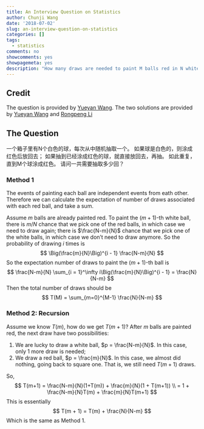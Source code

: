 ```yaml
---
title: An Interview Question on Statistics
author: Chunji Wang
date: '2018-07-02'
slug: an-interview-question-on-statistics
categories: []
tags:
  - statistics
comments: no
showcomments: yes
showpagemeta: yes
description: "How many draws are needed to paint M balls red in N white balls?"
---
```

## Credit
The question is provided by [Yueyan Wang](https://github.com/yueyanw). The two solutions are provided by [Yueyan Wang](https://github.com/yueyanw) and [Rongpeng Li](https://github.com/Rongpeng)

## The Question
一个箱子里有N个白色的球，每次从中随机抽取一个。
如果球是白色的，则涂成红色后放回去；
如果抽到已经涂成红色的球，就直接放回去，再抽。
如此重复，直到M个球涂成红色。
请问一共需要抽取多少回？

### Method 1
The events of painting each ball are independent events from eath other.
Therefore we can calculate the expectation of number of draws associated with each red ball, and take a sum.

Assume $m$ balls are already painted red. 
To paint the $(m+1)$-th white ball, there is $m/N$ chance that we pick one of the red balls, in which case we need to draw again; 
there is $\frac{N-m}{N}$ chance that we pick one of the white balls, in which case we don't need to draw anymore.
So the probability of drawing $i$ times is
$$
\Big(\frac{m}{N}\Big)^{i - 1} \frac{N-m}{N}
$$
So the expectation number of draws to paint the $(m + 1)$-th ball is
$$
\frac{N-m}{N} \sum_{i = 1}^\infty i\Big(\frac{m}{N}\Big)^{i - 1} = \frac{N}{N-m}
$$
Then the total number of draws should be
$$
T(M) = \sum_{m=0}^{M-1} \frac{N}{N-m}
$$

### Method 2: Recursion
Assume we know $T(m)$, how do we get $T(m+1)$?
After $m$ balls are painted red, the next draw have two possibilities:

1. We are lucky to draw a white ball, $p = \frac{N-m}{N}$. In this case, only 1 more draw is needed;
2. We draw a red ball, $p = \frac{m}{N}$. In this case, we almost did nothing, going back to square one. That is, we still need $T(m+1)$ draws.

So, 
$$
T(m+1) = \frac{N-m}{N}(1+T(m)) + \frac{m}{N}(1 + T(m+1)) \\ = 1 + \frac{N-m}{N}T(m) + \frac{m}{N}T(m+1)
$$
This is essentially
$$
T(m + 1) =  T(m) + \frac{N}{N-m}
$$
Which is the same as Method 1.